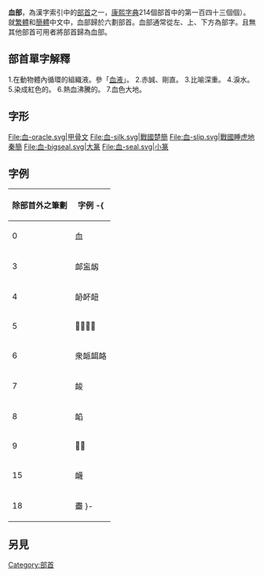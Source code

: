 {{Kangxi Radical Infobox|143|uni=8840
|meaning=[[血液|血液]]
|prev=虫
|next=行
|pny= xuè
|bopo= ㄒㄩㄝˋ
|wade= hsüeh4
|jyutping= hyut3
|yale= hyut3
|hi= ケツ, ケチ ketsu, kechi<br/>ち chi
|kanji= 血偏 chihen
|hang= 피 pi
|hanja= 혈 hyeol
}}

'''血部'''，為漢字索引中的[[部首|部首]]之一，[[康熙字典|康熙字典]]214個部首中的第一百四十三個個）。就[[繁體|繁體]]和[[簡體|簡體]]中文中，血部歸於六劃部首。血部通常從左、上、下方為部字。且無其他部首可用者將部首歸為血部。

== 部首單字解釋 ==

1.在動物體內循環的組織液。參「[[血液|血液]]」。
2.赤誠、剛直。
3.比喻深重。
4.淚水。
5.染成紅色的。
6.熱血沸騰的。
7.血色大地。

== 字形 ==
<gallery>
File:血-oracle.svg|甲骨文
File:血-silk.svg|戰國楚簡
File:血-slip.svg|戰國睡虎地秦簡
File:血-bigseal.svg|大篆
File:血-seal.svg|小篆
</gallery>

==字例==
{| border="1" cellpadding="3" cellspacing="0" style="border-collapse: collapse;text-align:left;"
! 除部首外之筆劃 !! 字例
-{
|----
| 0 || 血
|----
| 3 || 䘏衁衂
|----
| 4 || 䘐衃衄
|----
| 5 || 𧖰𧖱䘑衅
|----
| 6 || 衆衇衈衉
|----
| 7 || 䘒
|----
| 8 || 䘓
|----
| 9 || 𧗅䘔
|----
| 15 || 衊
|----
| 18 || 衋
}-
|}

==另見==
{{wiktionary|血}}

{{康熙部首}}
{{简体中文部首}}
{{lang-stub}}

[[Category:部首|Category:部首]]